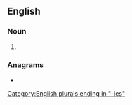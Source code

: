 ==English==

===Noun===
{{head|en|noun form}}

# {{plural of|en|symmetry}}

===Anagrams===
* {{anagrams|en|a=eeimmrssty|symmetrise}}

[[Category:English plurals ending in "-ies"]]